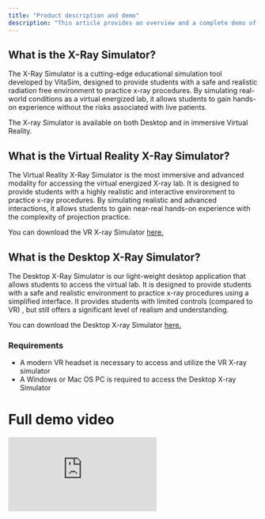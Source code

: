 ```yaml
---
title: "Product description and demo"
description: "This article provides an overview and a complete demo of the product and covers the essential features of the X-Ray simulator."
---
```



## What is the X-Ray Simulator?

The X-Ray Simulator is a cutting-edge educational simulation tool developed by VitaSim, designed to provide students with a safe and realistic radiation free environment to practice x-ray procedures. By simulating real-world conditions as a virtual energized lab, it allows students to gain hands-on experience without the risks associated with live patients.&#x20;

The X-ray Simulator is available on both Desktop and in immersive Virtual Reality.

## What is the Virtual Reality X-Ray Simulator?

The Virtual Reality X-Ray Simulator is the most immersive and advanced modality for accessing the virtual energized X-ray lab. It is designed to provide students with a highly realistic and interactive environment to practice x-ray procedures. By simulating realistic and advanced interactions, it allows students to gain near-real hands-on experience with the complexity of projection practice.

You can download the VR X-ray Simulator [here.](../getting-started/download.md)

## What is the Desktop X-Ray Simulator?

The Desktop X-Ray Simulator is our light-weight desktop application that allows students to access the virtual lab. It is designed to provide students with a safe and realistic environment to practice x-ray procedures using a simplified interface. It provides students with limited controls (compared to VR) , but still offers a significant level of realism and understanding. &#x20;

You can download the Desktop X-ray Simulator [here.](../getting-started/download.md)

### Requirements

* A modern VR headset is necessary to access and utilize the VR X-ray simulator
* A Windows or Mac OS PC is required to access the Desktop X-ray Simulator

# Full demo video

<iframe className="w-full aspect-video rounded-xl" 
    src="https://www.youtube.com/embed/-6QiOBfK_QY" 
    title="YouTube video player" 
    frameBorder="0" 
    allow="accelerometer; autoplay; clipboard-write; encrypted-media; gyroscope; picture-in-picture" 
    allowFullScreen />

